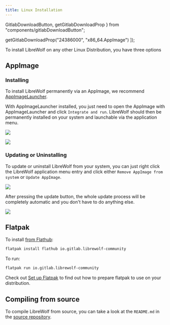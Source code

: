 ```yaml
---
title: Linux Installation
---
```


  GitlabDownloadButton,
  getGitlabDownloadProp
} from "components/gitlabDownloadButton";

  getGitlabDownloadProp("24386000", "x86_64.AppImage")
]);

<InstallationHeader />

To install LibreWolf on any other Linux Distribution, you have three options

## AppImage

<GitlabDownloadButton projectId="24386000" />

### Installing

To install LibreWolf permanently via an AppImage, we recommend
[AppImageLauncher](https://github.com/TheAssassin/AppImageLauncher).

With AppImageLauncher installed, you just need to open the AppImage with
AppImageLauncher and click `Integrate and run`. LibreWolf should then be
permanently installed on your system and launchable via the application menu.

![](https://i.imgur.com/gbFJLvM.png)

![](https://i.imgur.com/AfbVm1u.png)

### Updating or Uninstalling

To update or uninstall LibreWolf from your system, you can just right click the
LibreWolf application menu entry and click either `Remove AppImage from system`
or `Update AppImage`.

![](https://i.imgur.com/x4XNVkJ.png)

After pressing the update button, the whole update process will be completely
automatic and you don't have to do anything else.

![](https://i.imgur.com/0uUML1T.png)

## Flatpak

To install
[from Flathub](https://flathub.org/apps/details/io.gitlab.librewolf-community):

```bash
flatpak install flathub io.gitlab.librewolf-community
```

To run:

```bash
flatpak run io.gitlab.librewolf-community
```

Check out [Set up Flatpak](https://www.flatpak.org/setup/) to find out how to
prepare flatpak to use on your distribution.

## Compiling from source

To compile LibreWolf from source, you can take a look at the `README.md` in the
[source repository](https://gitlab.com/librewolf-community/browser/source).
